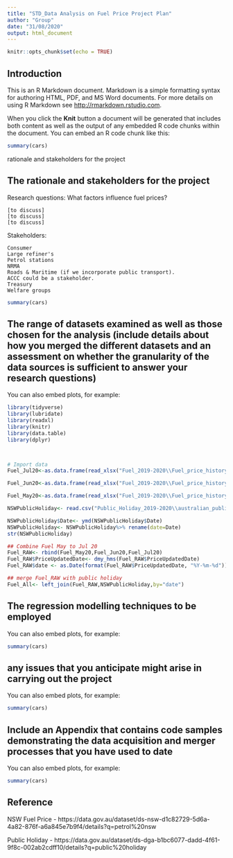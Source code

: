 ```yaml
---
title: "STD_Data Analysis on Fuel Price Project Plan"
author: "Group"
date: "31/08/2020"
output: html_document
---
```


```r
knitr::opts_chunk$set(echo = TRUE)
```

## Introduction

This is an R Markdown document. Markdown is a simple formatting syntax for authoring HTML, PDF, and MS Word documents. For more details on using R Markdown see <http://rmarkdown.rstudio.com>.

When you click the **Knit** button a document will be generated that includes both content as well as the output of any embedded R code chunks within the document. You can embed an R code chunk like this:

```r
summary(cars)
```
rationale and stakeholders for the project

## The rationale and stakeholders for the project

Research questions:
What factors influence fuel prices?

    [to discuss]
    [to discuss]
    [to discuss]

Stakeholders:

    Consumer
    Large refiner's
    Petrol stations
    NRMA
    Roads & Maritime (if we incorporate public transport).
    ACCC could be a stakeholder.
    Treasury
    Welfare groups

```r
summary(cars)
```


## The range of datasets examined as well as those chosen for the analysis (include details about how you merged the different datasets and an assessment on whether the granularity of the data sources is sufficient to answer your research questions)

You can also embed plots, for example:

```r
library(tidyverse)
library(lubridate)
library(readxl)
library(knitr)
library(data.table)
library(dplyr)



# Import data
Fuel_Jul20<-as.data.frame(read_xlsx("Fuel_2019-2020\\Fuel_price_history_checks_july2020.xlsx",1,skip=2, col_names = TRUE))%>% fill(everything(), .direction = "down")

Fuel_Jun20<-as.data.frame(read_xlsx("Fuel_2019-2020\\Fuel_price_history_checks_june2020.xlsx",1,skip=2, col_names = TRUE))%>% fill(everything(), .direction = "down")

Fuel_May20<-as.data.frame(read_xlsx("Fuel_2019-2020\\Fuel_price_history_checks_may2020.xlsx",1,skip=2, col_names = TRUE))%>% fill(everything(), .direction = "down")

NSWPublicHoliday<- read.csv("Public_Holiday_2019-2020\\australian_public_holidays_2020.csv")%>% filter(Jurisdiction=="nsw")

NSWPublicHoliday$Date<- ymd(NSWPublicHoliday$Date)
NSWPublicHoliday<- NSWPublicHoliday%>% rename(date=Date)
str(NSWPublicHoliday)

## Combine Fuel May to Jul 20
Fuel_RAW<- rbind(Fuel_May20,Fuel_Jun20,Fuel_Jul20)
Fuel_RAW$PriceUpdatedDate<- dmy_hms(Fuel_RAW$PriceUpdatedDate)
Fuel_RAW$date <- as.Date(format(Fuel_RAW$PriceUpdatedDate, "%Y-%m-%d"))

## merge Fuel_RAW with public holiday
Fuel_All<- left_join(Fuel_RAW,NSWPublicHoliday,by="date")

```

## The regression modelling techniques to be employed

You can also embed plots, for example:

```r
summary(cars)
```

## any issues that you anticipate might arise in carrying out the project

You can also embed plots, for example:

```r
summary(cars)
```

## Include an Appendix that contains code samples demonstrating the data acquisition and merger processes that you have used to date

You can also embed plots, for example:

```r
summary(cars)
```


## Reference
NSW Fuel Price - https://data.gov.au/dataset/ds-nsw-d1c82729-5d6a-4a82-876f-a6a845e7b9f4/details?q=petrol%20nsw

Public Holiday - https://data.gov.au/dataset/ds-dga-b1bc6077-dadd-4f61-9f8c-002ab2cdff10/details?q=public%20holiday 
